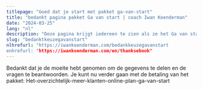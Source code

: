 ```yaml
---
titlepage: "Goed dat je start met pakket ga-van-start"
title: "bedankt pagina pakket Ga van start | coach Iwan Koenderman"
date: "2024-03-25"
lang: "nl"
description: "Deze pagina krijgt iedereen te zien als ze het Ga van start pakket aanschaffen"
slug: "bedanktkeuzegavanstart"
nlhrefurl: "https://iwankoenderman.com/bedankkeuzegavanstart
enhrefurl: "https://iwankoenderman.com/en/thanksebook"
--- 
```



Bedankt dat je de moeite hebt genomen om de gegevens te delen en de vragen te beantwoorden.
Je kunt nu verder gaan met de betaling van het pakket: Het-overzichtelijk-meer-klanten-online-plan-ga-van-start





 <Checkoutprod3/>
                         



    